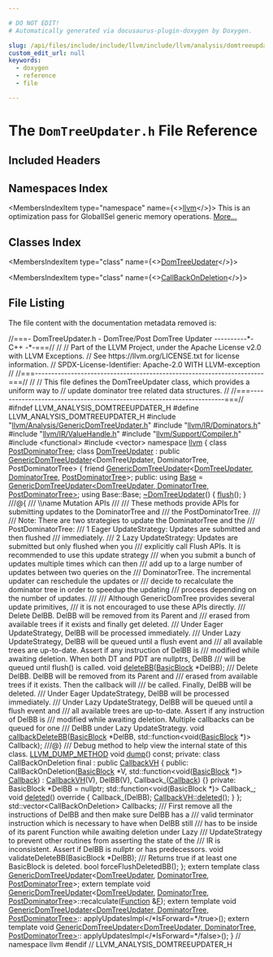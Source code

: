 ```yaml
---

# DO NOT EDIT!
# Automatically generated via docusaurus-plugin-doxygen by Doxygen.

slug: /api/files/include/include/llvm/include/llvm/analysis/domtreeupdater-h
custom_edit_url: null
keywords:
  - doxygen
  - reference
  - file

---
```





# The `DomTreeUpdater.h` File Reference

<DoxygenPage pluginConfig={pluginConfig}>



## Included Headers

<IncludesList>
<IncludesListItem
  filePath="llvm/Analysis/GenericDomTreeUpdater.h"
  permalink="/docs/api/files/include/include/llvm/include/llvm/analysis/genericdomtreeupdater-h"
  isLocal="true" />
<IncludesListItem
  filePath="llvm/IR/Dominators.h"
  permalink="/docs/api/files/include/include/llvm/include/llvm/ir/dominators-h"
  isLocal="true" />
<IncludesListItem
  filePath="llvm/IR/ValueHandle.h"
  permalink="/docs/api/files/include/include/llvm/include/llvm/ir/valuehandle-h"
  isLocal="true" />
<IncludesListItem
  filePath="llvm/Support/Compiler.h"
  permalink="/docs/api/files/include/include/llvm/include/llvm/support/compiler-h"
  isLocal="true" />
<IncludesListItem
  filePath="functional"
  permalink=""
  isLocal="false" />
<IncludesListItem
  filePath="vector"
  permalink=""
  isLocal="false" />
</IncludesList>

## Namespaces Index

<MembersIndex>

<MembersIndexItem
  type="namespace"
  name={<><a href="/docs/api/namespaces/llvm">llvm</a></>}>
This is an optimization pass for GlobalISel generic memory operations. <a href="/docs/api/namespaces/llvm/#details">More...</a>
</MembersIndexItem>

</MembersIndex>

## Classes Index

<MembersIndex>

<MembersIndexItem
  type="class"
  name={<><a href="/docs/api/classes/llvm/domtreeupdater">DomTreeUpdater</a></>}>
</MembersIndexItem>

<MembersIndexItem
  type="class"
  name={<><a href="/docs/api/classes/llvm/domtreeupdater/callbackondeletion">CallBackOnDeletion</a></>}>
</MembersIndexItem>

</MembersIndex>


## File Listing

The file content with the documentation metadata removed is:

<ProgramListing>

<Link id="l00001" /><CodeLine lineNumber="1"><Highlight kind="comment">//===- DomTreeUpdater.h - DomTree/Post DomTree Updater ----------&#42;- C++ -&#42;-===//</Highlight><Highlight kind="normal"></Highlight></CodeLine>
<Link id="l00002" /><CodeLine lineNumber="2"><Highlight kind="normal"></Highlight><Highlight kind="comment">//</Highlight><Highlight kind="normal"></Highlight></CodeLine>
<Link id="l00003" /><CodeLine lineNumber="3"><Highlight kind="normal"></Highlight><Highlight kind="comment">// Part of the LLVM Project, under the Apache License v2.0 with LLVM Exceptions.</Highlight><Highlight kind="normal"></Highlight></CodeLine>
<Link id="l00004" /><CodeLine lineNumber="4"><Highlight kind="normal"></Highlight><Highlight kind="comment">// See https://llvm.org/LICENSE.txt for license information.</Highlight><Highlight kind="normal"></Highlight></CodeLine>
<Link id="l00005" /><CodeLine lineNumber="5"><Highlight kind="normal"></Highlight><Highlight kind="comment">// SPDX-License-Identifier: Apache-2.0 WITH LLVM-exception</Highlight><Highlight kind="normal"></Highlight></CodeLine>
<Link id="l00006" /><CodeLine lineNumber="6"><Highlight kind="normal"></Highlight><Highlight kind="comment">//</Highlight><Highlight kind="normal"></Highlight></CodeLine>
<Link id="l00007" /><CodeLine lineNumber="7"><Highlight kind="normal"></Highlight><Highlight kind="comment">//===----------------------------------------------------------------------===//</Highlight><Highlight kind="normal"></Highlight></CodeLine>
<Link id="l00008" /><CodeLine lineNumber="8"><Highlight kind="normal"></Highlight><Highlight kind="comment">//</Highlight><Highlight kind="normal"></Highlight></CodeLine>
<Link id="l00009" /><CodeLine lineNumber="9"><Highlight kind="normal"></Highlight><Highlight kind="comment">// This file defines the DomTreeUpdater class, which provides a uniform way to</Highlight><Highlight kind="normal"></Highlight></CodeLine>
<Link id="l00010" /><CodeLine lineNumber="10"><Highlight kind="normal"></Highlight><Highlight kind="comment">// update dominator tree related data structures.</Highlight><Highlight kind="normal"></Highlight></CodeLine>
<Link id="l00011" /><CodeLine lineNumber="11"><Highlight kind="normal"></Highlight><Highlight kind="comment">//</Highlight><Highlight kind="normal"></Highlight></CodeLine>
<Link id="l00012" /><CodeLine lineNumber="12"><Highlight kind="normal"></Highlight><Highlight kind="comment">//===----------------------------------------------------------------------===//</Highlight><Highlight kind="normal"></Highlight></CodeLine>
<Link id="l00013" /><CodeLine lineNumber="13"><Highlight kind="normal"></Highlight></CodeLine>
<Link id="l00014" /><CodeLine lineNumber="14"><Highlight kind="normal"></Highlight><Highlight kind="preprocessor">#ifndef LLVM&#95;ANALYSIS&#95;DOMTREEUPDATER&#95;H</Highlight><Highlight kind="normal"></Highlight></CodeLine>
<Link id="l00015" /><CodeLine lineNumber="15"><Highlight kind="normal"></Highlight><Highlight kind="preprocessor">#define LLVM&#95;ANALYSIS&#95;DOMTREEUPDATER&#95;H</Highlight><Highlight kind="normal"></Highlight></CodeLine>
<Link id="l00016" /><CodeLine lineNumber="16"><Highlight kind="normal"></Highlight></CodeLine>
<Link id="l00017" /><CodeLine lineNumber="17"><Highlight kind="normal"></Highlight><Highlight kind="preprocessor">#include &quot;<a href="/docs/api/files/include/include/llvm/include/llvm/analysis/genericdomtreeupdater-h">llvm/Analysis/GenericDomTreeUpdater.h</a>&quot;</Highlight><Highlight kind="normal"></Highlight></CodeLine>
<Link id="l00018" /><CodeLine lineNumber="18"><Highlight kind="normal"></Highlight><Highlight kind="preprocessor">#include &quot;<a href="/docs/api/files/include/include/llvm/include/llvm/ir/dominators-h">llvm/IR/Dominators.h</a>&quot;</Highlight><Highlight kind="normal"></Highlight></CodeLine>
<Link id="l00019" /><CodeLine lineNumber="19"><Highlight kind="normal"></Highlight><Highlight kind="preprocessor">#include &quot;<a href="/docs/api/files/include/include/llvm/include/llvm/ir/valuehandle-h">llvm/IR/ValueHandle.h</a>&quot;</Highlight><Highlight kind="normal"></Highlight></CodeLine>
<Link id="l00020" /><CodeLine lineNumber="20"><Highlight kind="normal"></Highlight><Highlight kind="preprocessor">#include &quot;<a href="/docs/api/files/include/include/llvm/include/llvm/support/compiler-h">llvm/Support/Compiler.h</a>&quot;</Highlight><Highlight kind="normal"></Highlight></CodeLine>
<Link id="l00021" /><CodeLine lineNumber="21"><Highlight kind="normal"></Highlight><Highlight kind="preprocessor">#include &lt;functional&gt;</Highlight><Highlight kind="normal"></Highlight></CodeLine>
<Link id="l00022" /><CodeLine lineNumber="22"><Highlight kind="normal"></Highlight><Highlight kind="preprocessor">#include &lt;vector&gt;</Highlight><Highlight kind="normal"></Highlight></CodeLine>
<Link id="l00023" /><CodeLine lineNumber="23"><Highlight kind="normal"></Highlight></CodeLine>
<Link id="l00024" /><CodeLine lineNumber="24"><Highlight kind="normal"></Highlight><Highlight kind="keyword">namespace </Highlight><Highlight kind="normal"><a href="/docs/api/namespaces/llvm">llvm</a> &#123;</Highlight></CodeLine>
<Link id="l00025" /><CodeLine lineNumber="25"><Highlight kind="normal"></Highlight></CodeLine>
<Link id="l00026" /><CodeLine lineNumber="26"><Highlight kind="normal"></Highlight><Highlight kind="keyword">class </Highlight><Highlight kind="normal"><a href="/docs/api/classes/llvm/postdominatortree">PostDominatorTree</a>;</Highlight></CodeLine>
<Link id="l00027" /><CodeLine lineNumber="27"><Highlight kind="normal"></Highlight></CodeLine>
<Link id="l00028" /><CodeLine lineNumber="28" lineLink="/docs/api/classes/llvm/domtreeupdater"><Highlight kind="normal"></Highlight><Highlight kind="keyword">class </Highlight><Highlight kind="normal"><a href="/docs/api/classes/llvm/domtreeupdater">DomTreeUpdater</a></Highlight></CodeLine>
<Link id="l00029" /><CodeLine lineNumber="29"><Highlight kind="normal">    : </Highlight><Highlight kind="keyword">public</Highlight><Highlight kind="normal"> <a href="/docs/api/classes/llvm/genericdomtreeupdater/#abd144d408e6269c2e616fc68d236d29f">GenericDomTreeUpdater</a>&lt;DomTreeUpdater, DominatorTree,</Highlight></CodeLine>
<Link id="l00030" /><CodeLine lineNumber="30"><Highlight kind="normal">                                   PostDominatorTree&gt; &#123;</Highlight></CodeLine>
<Link id="l00031" /><CodeLine lineNumber="31"><Highlight kind="normal">  </Highlight><Highlight kind="keyword">friend</Highlight><Highlight kind="normal"> <a href="/docs/api/classes/llvm/genericdomtreeupdater/#abd144d408e6269c2e616fc68d236d29f">GenericDomTreeUpdater</a>&lt;<a href="/docs/api/classes/llvm/domtreeupdater">DomTreeUpdater</a>, <a href="/docs/api/classes/llvm/dominatortree">DominatorTree</a>,</Highlight></CodeLine>
<Link id="l00032" /><CodeLine lineNumber="32"><Highlight kind="normal">                               <a href="/docs/api/classes/llvm/postdominatortree">PostDominatorTree</a>&gt;;</Highlight></CodeLine>
<Link id="l00033" /><CodeLine lineNumber="33"><Highlight kind="normal"></Highlight></CodeLine>
<Link id="l00034" /><CodeLine lineNumber="34"><Highlight kind="normal"></Highlight><Highlight kind="keyword">public</Highlight><Highlight kind="normal">:</Highlight></CodeLine>
<Link id="l00035" /><CodeLine lineNumber="35" lineLink="/docs/api/classes/llvm/domtreeupdater/#a036ff8cccdbdcfa3263cc9d426f36ea7"><Highlight kind="normal">  </Highlight><Highlight kind="keyword">using </Highlight><Highlight kind="normal"><a href="/docs/api/classes/llvm/domtreeupdater/#a036ff8cccdbdcfa3263cc9d426f36ea7">Base</a> =</Highlight></CodeLine>
<Link id="l00036" /><CodeLine lineNumber="36"><Highlight kind="normal">      <a href="/docs/api/classes/llvm/genericdomtreeupdater/#abd144d408e6269c2e616fc68d236d29f">GenericDomTreeUpdater&lt;DomTreeUpdater, DominatorTree, PostDominatorTree&gt;</a>;</Highlight></CodeLine>
<Link id="l00037" /><CodeLine lineNumber="37"><Highlight kind="normal">  </Highlight><Highlight kind="keyword">using </Highlight><Highlight kind="normal">Base::Base;</Highlight></CodeLine>
<Link id="l00038" /><CodeLine lineNumber="38"><Highlight kind="normal"></Highlight></CodeLine>
<Link id="l00039" /><CodeLine lineNumber="39" lineLink="/docs/api/classes/llvm/domtreeupdater/#a684501bae0019eba47728686bc16c478"><Highlight kind="normal">  <a href="/docs/api/classes/llvm/domtreeupdater/#a684501bae0019eba47728686bc16c478">~DomTreeUpdater</a>() &#123; <a href="/docs/api/classes/llvm/genericdomtreeupdater/#a43c80a160270d75d99cfeb080c165694">flush</a>(); &#125;</Highlight></CodeLine>
<Link id="l00040" /><CodeLine lineNumber="40"><Highlight kind="normal"></Highlight><Highlight kind="comment"></Highlight></CodeLine>
<Link id="l00041" /><CodeLine lineNumber="41"><Highlight kind="comment">  ///@&#123;</Highlight></CodeLine>
<Link id="l00042" /><CodeLine lineNumber="42"><Highlight kind="comment">  /// \\name Mutation APIs</Highlight></CodeLine>
<Link id="l00043" /><CodeLine lineNumber="43"><Highlight kind="comment">  ///</Highlight></CodeLine>
<Link id="l00044" /><CodeLine lineNumber="44"><Highlight kind="comment">  /// These methods provide APIs for submitting updates to the DominatorTree and</Highlight></CodeLine>
<Link id="l00045" /><CodeLine lineNumber="45"><Highlight kind="comment">  /// the PostDominatorTree.</Highlight></CodeLine>
<Link id="l00046" /><CodeLine lineNumber="46"><Highlight kind="comment">  ///</Highlight></CodeLine>
<Link id="l00047" /><CodeLine lineNumber="47"><Highlight kind="comment">  /// Note: There are two strategies to update the DominatorTree and the</Highlight></CodeLine>
<Link id="l00048" /><CodeLine lineNumber="48"><Highlight kind="comment">  /// PostDominatorTree:</Highlight></CodeLine>
<Link id="l00049" /><CodeLine lineNumber="49"><Highlight kind="comment">  /// 1 Eager UpdateStrategy: Updates are submitted and then flushed</Highlight></CodeLine>
<Link id="l00050" /><CodeLine lineNumber="50"><Highlight kind="comment">  /// immediately.</Highlight></CodeLine>
<Link id="l00051" /><CodeLine lineNumber="51"><Highlight kind="comment">  /// 2 Lazy UpdateStrategy: Updates are submitted but only flushed when you</Highlight></CodeLine>
<Link id="l00052" /><CodeLine lineNumber="52"><Highlight kind="comment">  /// explicitly call Flush APIs. It is recommended to use this update strategy</Highlight></CodeLine>
<Link id="l00053" /><CodeLine lineNumber="53"><Highlight kind="comment">  /// when you submit a bunch of updates multiple times which can then</Highlight></CodeLine>
<Link id="l00054" /><CodeLine lineNumber="54"><Highlight kind="comment">  /// add up to a large number of updates between two queries on the</Highlight></CodeLine>
<Link id="l00055" /><CodeLine lineNumber="55"><Highlight kind="comment">  /// DominatorTree. The incremental updater can reschedule the updates or</Highlight></CodeLine>
<Link id="l00056" /><CodeLine lineNumber="56"><Highlight kind="comment">  /// decide to recalculate the dominator tree in order to speedup the updating</Highlight></CodeLine>
<Link id="l00057" /><CodeLine lineNumber="57"><Highlight kind="comment">  /// process depending on the number of updates.</Highlight></CodeLine>
<Link id="l00058" /><CodeLine lineNumber="58"><Highlight kind="comment">  ///</Highlight></CodeLine>
<Link id="l00059" /><CodeLine lineNumber="59"><Highlight kind="comment">  /// Although GenericDomTree provides several update primitives,</Highlight></CodeLine>
<Link id="l00060" /><CodeLine lineNumber="60"><Highlight kind="comment">  /// it is not encouraged to use these APIs directly.</Highlight><Highlight kind="normal"></Highlight></CodeLine>
<Link id="l00061" /><CodeLine lineNumber="61"><Highlight kind="normal"></Highlight><Highlight kind="comment"></Highlight></CodeLine>
<Link id="l00062" /><CodeLine lineNumber="62"><Highlight kind="comment">  /// Delete DelBB. DelBB will be removed from its Parent and</Highlight></CodeLine>
<Link id="l00063" /><CodeLine lineNumber="63"><Highlight kind="comment">  /// erased from available trees if it exists and finally get deleted.</Highlight></CodeLine>
<Link id="l00064" /><CodeLine lineNumber="64"><Highlight kind="comment">  /// Under Eager UpdateStrategy, DelBB will be processed immediately.</Highlight></CodeLine>
<Link id="l00065" /><CodeLine lineNumber="65"><Highlight kind="comment">  /// Under Lazy UpdateStrategy, DelBB will be queued until a flush event and</Highlight></CodeLine>
<Link id="l00066" /><CodeLine lineNumber="66"><Highlight kind="comment">  /// all available trees are up-to-date. Assert if any instruction of DelBB is</Highlight></CodeLine>
<Link id="l00067" /><CodeLine lineNumber="67"><Highlight kind="comment">  /// modified while awaiting deletion. When both DT and PDT are nullptrs, DelBB</Highlight></CodeLine>
<Link id="l00068" /><CodeLine lineNumber="68"><Highlight kind="comment">  /// will be queued until flush() is called.</Highlight><Highlight kind="normal"></Highlight></CodeLine>
<Link id="l00069" /><CodeLine lineNumber="69"><Highlight kind="normal">  </Highlight><Highlight kind="keywordtype">void</Highlight><Highlight kind="normal"> <a href="/docs/api/classes/llvm/domtreeupdater/#adcca375fa8086f6844e863abbf58f83b">deleteBB</a>(<a href="/docs/api/classes/llvm/basicblock">BasicBlock</a> &#42;DelBB);</Highlight></CodeLine>
<Link id="l00070" /><CodeLine lineNumber="70"><Highlight kind="normal"></Highlight><Highlight kind="comment"></Highlight></CodeLine>
<Link id="l00071" /><CodeLine lineNumber="71"><Highlight kind="comment">  /// Delete DelBB. DelBB will be removed from its Parent and</Highlight></CodeLine>
<Link id="l00072" /><CodeLine lineNumber="72"><Highlight kind="comment">  /// erased from available trees if it exists. Then the callback will</Highlight></CodeLine>
<Link id="l00073" /><CodeLine lineNumber="73"><Highlight kind="comment">  /// be called. Finally, DelBB will be deleted.</Highlight></CodeLine>
<Link id="l00074" /><CodeLine lineNumber="74"><Highlight kind="comment">  /// Under Eager UpdateStrategy, DelBB will be processed immediately.</Highlight></CodeLine>
<Link id="l00075" /><CodeLine lineNumber="75"><Highlight kind="comment">  /// Under Lazy UpdateStrategy, DelBB will be queued until a flush event and</Highlight></CodeLine>
<Link id="l00076" /><CodeLine lineNumber="76"><Highlight kind="comment">  /// all available trees are up-to-date. Assert if any instruction of DelBB is</Highlight></CodeLine>
<Link id="l00077" /><CodeLine lineNumber="77"><Highlight kind="comment">  /// modified while awaiting deletion. Multiple callbacks can be queued for one</Highlight></CodeLine>
<Link id="l00078" /><CodeLine lineNumber="78"><Highlight kind="comment">  /// DelBB under Lazy UpdateStrategy.</Highlight><Highlight kind="normal"></Highlight></CodeLine>
<Link id="l00079" /><CodeLine lineNumber="79"><Highlight kind="normal">  </Highlight><Highlight kind="keywordtype">void</Highlight><Highlight kind="normal"> <a href="/docs/api/classes/llvm/domtreeupdater/#aa22a66bf381f2b0a994b4e00cca5eac4">callbackDeleteBB</a>(<a href="/docs/api/classes/llvm/basicblock">BasicBlock</a> &#42;DelBB,</Highlight></CodeLine>
<Link id="l00080" /><CodeLine lineNumber="80"><Highlight kind="normal">                        std::function&lt;</Highlight><Highlight kind="keywordtype">void</Highlight><Highlight kind="normal">(<a href="/docs/api/classes/llvm/basicblock">BasicBlock</a> &#42;)&gt; Callback);</Highlight></CodeLine>
<Link id="l00081" /><CodeLine lineNumber="81"><Highlight kind="normal"></Highlight><Highlight kind="comment"></Highlight></CodeLine>
<Link id="l00082" /><CodeLine lineNumber="82"><Highlight kind="comment">  ///@&#125;</Highlight><Highlight kind="normal"></Highlight></CodeLine>
<Link id="l00083" /><CodeLine lineNumber="83"><Highlight kind="normal"></Highlight><Highlight kind="comment"></Highlight></CodeLine>
<Link id="l00084" /><CodeLine lineNumber="84"><Highlight kind="comment">  /// Debug method to help view the internal state of this class.</Highlight><Highlight kind="normal"></Highlight></CodeLine>
<Link id="l00085" /><CodeLine lineNumber="85"><Highlight kind="normal">  <a href="/docs/api/files/include/include/llvm/include/llvm/support/compiler-h/#aa863693eef567397d9c292da5bf22d34">LLVM&#95;DUMP&#95;METHOD</a> </Highlight><Highlight kind="keywordtype">void</Highlight><Highlight kind="normal"> <a href="/docs/api/classes/llvm/domtreeupdater/#a5b547854a7f9e418222c9823b2602314">dump</a>() </Highlight><Highlight kind="keyword">const</Highlight><Highlight kind="normal">;</Highlight></CodeLine>
<Link id="l00086" /><CodeLine lineNumber="86"><Highlight kind="normal"></Highlight></CodeLine>
<Link id="l00087" /><CodeLine lineNumber="87"><Highlight kind="normal"></Highlight><Highlight kind="keyword">private</Highlight><Highlight kind="normal">:</Highlight></CodeLine>
<Link id="l00088" /><CodeLine lineNumber="88"><Highlight kind="normal">  </Highlight><Highlight kind="keyword">class </Highlight><Highlight kind="normal">CallBackOnDeletion final : </Highlight><Highlight kind="keyword">public</Highlight><Highlight kind="normal"> <a href="/docs/api/classes/llvm/callbackvh">CallbackVH</a> &#123;</Highlight></CodeLine>
<Link id="l00089" /><CodeLine lineNumber="89"><Highlight kind="normal">  </Highlight><Highlight kind="keyword">public</Highlight><Highlight kind="normal">:</Highlight></CodeLine>
<Link id="l00090" /><CodeLine lineNumber="90"><Highlight kind="normal">    CallBackOnDeletion(<a href="/docs/api/classes/llvm/basicblock">BasicBlock</a> &#42;V,</Highlight></CodeLine>
<Link id="l00091" /><CodeLine lineNumber="91"><Highlight kind="normal">                       std::function&lt;</Highlight><Highlight kind="keywordtype">void</Highlight><Highlight kind="normal">(<a href="/docs/api/classes/llvm/basicblock">BasicBlock</a> &#42;)&gt; <a href="/docs/api/classes/llvm/valuehandlebase/#ae2f1a12c55f1c06acc38407b8627cb4da670860d51b165a2d146356622a256418">Callback</a>)</Highlight></CodeLine>
<Link id="l00092" /><CodeLine lineNumber="92"><Highlight kind="normal">        : <a href="/docs/api/classes/llvm/callbackvh">CallbackVH</a>(V), DelBB(V), Callback&#95;(<a href="/docs/api/classes/llvm/valuehandlebase/#ae2f1a12c55f1c06acc38407b8627cb4da670860d51b165a2d146356622a256418">Callback</a>) &#123;&#125;</Highlight></CodeLine>
<Link id="l00093" /><CodeLine lineNumber="93"><Highlight kind="normal"></Highlight></CodeLine>
<Link id="l00094" /><CodeLine lineNumber="94"><Highlight kind="normal">  </Highlight><Highlight kind="keyword">private</Highlight><Highlight kind="normal">:</Highlight></CodeLine>
<Link id="l00095" /><CodeLine lineNumber="95"><Highlight kind="normal">    BasicBlock &#42;DelBB = </Highlight><Highlight kind="keyword">nullptr</Highlight><Highlight kind="normal">;</Highlight></CodeLine>
<Link id="l00096" /><CodeLine lineNumber="96"><Highlight kind="normal">    std::function&lt;void(BasicBlock &#42;)&gt; Callback&#95;;</Highlight></CodeLine>
<Link id="l00097" /><CodeLine lineNumber="97"><Highlight kind="normal"></Highlight></CodeLine>
<Link id="l00098" /><CodeLine lineNumber="98"><Highlight kind="normal">    </Highlight><Highlight kind="keywordtype">void</Highlight><Highlight kind="normal"> <a href="/docs/api/classes/llvm/callbackvh/#a93891950be05a0bae5743979913e13f3">deleted</a>()</Highlight><Highlight kind="keyword"> override </Highlight><Highlight kind="normal">&#123;</Highlight></CodeLine>
<Link id="l00099" /><CodeLine lineNumber="99"><Highlight kind="normal">      Callback&#95;(DelBB);</Highlight></CodeLine>
<Link id="l00100" /><CodeLine lineNumber="100"><Highlight kind="normal">      <a href="/docs/api/classes/llvm/callbackvh/#a93891950be05a0bae5743979913e13f3">CallbackVH::deleted</a>();</Highlight></CodeLine>
<Link id="l00101" /><CodeLine lineNumber="101"><Highlight kind="normal">    &#125;</Highlight></CodeLine>
<Link id="l00102" /><CodeLine lineNumber="102"><Highlight kind="normal">  &#125;;</Highlight></CodeLine>
<Link id="l00103" /><CodeLine lineNumber="103"><Highlight kind="normal"></Highlight></CodeLine>
<Link id="l00104" /><CodeLine lineNumber="104"><Highlight kind="normal">  std::vector&lt;CallBackOnDeletion&gt; Callbacks;</Highlight></CodeLine>
<Link id="l00105" /><CodeLine lineNumber="105"><Highlight kind="normal"></Highlight><Highlight kind="comment"></Highlight></CodeLine>
<Link id="l00106" /><CodeLine lineNumber="106"><Highlight kind="comment">  /// First remove all the instructions of DelBB and then make sure DelBB has a</Highlight></CodeLine>
<Link id="l00107" /><CodeLine lineNumber="107"><Highlight kind="comment">  /// valid terminator instruction which is necessary to have when DelBB still</Highlight></CodeLine>
<Link id="l00108" /><CodeLine lineNumber="108"><Highlight kind="comment">  /// has to be inside of its parent Function while awaiting deletion under Lazy</Highlight></CodeLine>
<Link id="l00109" /><CodeLine lineNumber="109"><Highlight kind="comment">  /// UpdateStrategy to prevent other routines from asserting the state of the</Highlight></CodeLine>
<Link id="l00110" /><CodeLine lineNumber="110"><Highlight kind="comment">  /// IR is inconsistent. Assert if DelBB is nullptr or has predecessors.</Highlight><Highlight kind="normal"></Highlight></CodeLine>
<Link id="l00111" /><CodeLine lineNumber="111"><Highlight kind="normal">  </Highlight><Highlight kind="keywordtype">void</Highlight><Highlight kind="normal"> validateDeleteBB(BasicBlock &#42;DelBB);</Highlight></CodeLine>
<Link id="l00112" /><CodeLine lineNumber="112"><Highlight kind="normal"></Highlight><Highlight kind="comment"></Highlight></CodeLine>
<Link id="l00113" /><CodeLine lineNumber="113"><Highlight kind="comment">  /// Returns true if at least one BasicBlock is deleted.</Highlight><Highlight kind="normal"></Highlight></CodeLine>
<Link id="l00114" /><CodeLine lineNumber="114"><Highlight kind="normal">  </Highlight><Highlight kind="keywordtype">bool</Highlight><Highlight kind="normal"> forceFlushDeletedBB();</Highlight></CodeLine>
<Link id="l00115" /><CodeLine lineNumber="115"><Highlight kind="normal">&#125;;</Highlight></CodeLine>
<Link id="l00116" /><CodeLine lineNumber="116"><Highlight kind="normal"></Highlight></CodeLine>
<Link id="l00117" /><CodeLine lineNumber="117"><Highlight kind="normal"></Highlight><Highlight kind="keyword">extern</Highlight><Highlight kind="normal"> </Highlight><Highlight kind="keyword">template</Highlight><Highlight kind="normal"> </Highlight><Highlight kind="keyword">class </Highlight><Highlight kind="normal"><a href="/docs/api/classes/llvm/genericdomtreeupdater">GenericDomTreeUpdater</a>&lt;<a href="/docs/api/classes/llvm/domtreeupdater">DomTreeUpdater</a>, <a href="/docs/api/classes/llvm/dominatortree">DominatorTree</a>,</Highlight></CodeLine>
<Link id="l00118" /><CodeLine lineNumber="118"><Highlight kind="normal">                                            <a href="/docs/api/classes/llvm/postdominatortree">PostDominatorTree</a>&gt;;</Highlight></CodeLine>
<Link id="l00119" /><CodeLine lineNumber="119"><Highlight kind="normal"></Highlight></CodeLine>
<Link id="l00120" /><CodeLine lineNumber="120"><Highlight kind="normal"></Highlight><Highlight kind="keyword">extern</Highlight><Highlight kind="normal"> </Highlight><Highlight kind="keyword">template</Highlight><Highlight kind="normal"> </Highlight><Highlight kind="keywordtype">void</Highlight><Highlight kind="normal"></Highlight></CodeLine>
<Link id="l00121" /><CodeLine lineNumber="121"><Highlight kind="normal"><a href="/docs/api/classes/llvm/genericdomtreeupdater">GenericDomTreeUpdater</a>&lt;<a href="/docs/api/classes/llvm/domtreeupdater">DomTreeUpdater</a>, <a href="/docs/api/classes/llvm/dominatortree">DominatorTree</a>,</Highlight></CodeLine>
<Link id="l00122" /><CodeLine lineNumber="122"><Highlight kind="normal">                      <a href="/docs/api/classes/llvm/postdominatortree">PostDominatorTree</a>&gt;::recalculate(<a href="/docs/api/classes/llvm/function">Function</a> &amp;<a href="/docs/api/files/lib/lib/support/md5-cpp/#a96d73bbd7af15cb1fc38c3f4a3bd82e9">F</a>);</Highlight></CodeLine>
<Link id="l00123" /><CodeLine lineNumber="123"><Highlight kind="normal"></Highlight></CodeLine>
<Link id="l00124" /><CodeLine lineNumber="124"><Highlight kind="normal"></Highlight><Highlight kind="keyword">extern</Highlight><Highlight kind="normal"> </Highlight><Highlight kind="keyword">template</Highlight><Highlight kind="normal"> </Highlight><Highlight kind="keywordtype">void</Highlight><Highlight kind="normal"></Highlight></CodeLine>
<Link id="l00125" /><CodeLine lineNumber="125"><Highlight kind="normal"><a href="/docs/api/classes/llvm/genericdomtreeupdater">GenericDomTreeUpdater&lt;DomTreeUpdater, DominatorTree, PostDominatorTree&gt;</a>::</Highlight></CodeLine>
<Link id="l00126" /><CodeLine lineNumber="126"><Highlight kind="normal">    applyUpdatesImpl&lt;</Highlight><Highlight kind="comment">/&#42;IsForward=&#42;/</Highlight><Highlight kind="keyword">true</Highlight><Highlight kind="normal">&gt;();</Highlight></CodeLine>
<Link id="l00127" /><CodeLine lineNumber="127"><Highlight kind="normal"></Highlight><Highlight kind="keyword">extern</Highlight><Highlight kind="normal"> </Highlight><Highlight kind="keyword">template</Highlight><Highlight kind="normal"> </Highlight><Highlight kind="keywordtype">void</Highlight><Highlight kind="normal"></Highlight></CodeLine>
<Link id="l00128" /><CodeLine lineNumber="128"><Highlight kind="normal"><a href="/docs/api/classes/llvm/genericdomtreeupdater">GenericDomTreeUpdater&lt;DomTreeUpdater, DominatorTree, PostDominatorTree&gt;</a>::</Highlight></CodeLine>
<Link id="l00129" /><CodeLine lineNumber="129"><Highlight kind="normal">    applyUpdatesImpl&lt;</Highlight><Highlight kind="comment">/&#42;IsForward=&#42;/</Highlight><Highlight kind="keyword">false</Highlight><Highlight kind="normal">&gt;();</Highlight></CodeLine>
<Link id="l00130" /><CodeLine lineNumber="130"><Highlight kind="normal">&#125; </Highlight><Highlight kind="comment">// namespace llvm</Highlight><Highlight kind="normal"></Highlight></CodeLine>
<Link id="l00131" /><CodeLine lineNumber="131"><Highlight kind="normal"></Highlight></CodeLine>
<Link id="l00132" /><CodeLine lineNumber="132"><Highlight kind="normal"></Highlight><Highlight kind="preprocessor">#endif </Highlight><Highlight kind="comment">// LLVM&#95;ANALYSIS&#95;DOMTREEUPDATER&#95;H</Highlight><Highlight kind="normal"></Highlight></CodeLine>

</ProgramListing>


</DoxygenPage>
